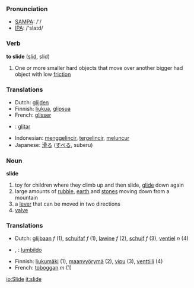 === Pronunciation ===
*[[w:SAMPA|SAMPA]]: /'/
*[[w:IPA|IPA]]: /'slaɪd/

=== Verb ===

'''to slide''' ([[slid]], slid)

# One or more smaller hard objects  that move over another bigger had object with low [[friction]]

=== Translations ===
*Dutch: [[glijden]]
*Finnish: [[liukua]], [[glipsua]]
*French: [[glisser]]
* {{io}} : [[glitar]]
*Indonesian: [[gelincir|menggelincir]], [[gelincir|tergelincir]], [[luncur|meluncur]]
*Japanese: [[滑る]] ([[すべる]], suberu)

=== Noun ===

'''slide'''

# toy for children where they climb up and then slide, [[glide]] down again
# large amounts of [[rubble]], [[earth]] and [[stones]] moving down from a mountain
# a [[lever]] that can be moved in two directions
# [[valve]]

=== Translations ===
*Dutch: [[glijbaan]] ''f'' (1), [[schuifaf]] ''f'' (1), [[lawine]] ''f'' (2), [[schuif]] ''f'' (3), [[ventiel]] ''n'' (4)
* {{eo}}, {{io}} : [[lumbildo]]
*Finnish: [[liukumäki]] (1), [[maanvyörymä]] (2), [[vipu]] (3), [[venttiili]] (4)
*French: [[toboggan]] ''m'' (1)

[[io:Slide]]
[[it:slide]]